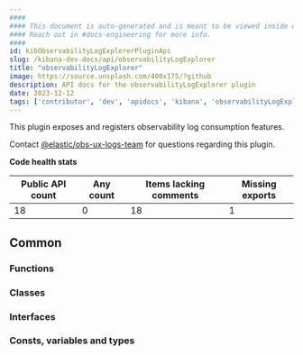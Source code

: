 ```yaml
---
####
#### This document is auto-generated and is meant to be viewed inside our experimental, new docs system.
#### Reach out in #docs-engineering for more info.
####
id: kibObservabilityLogExplorerPluginApi
slug: /kibana-dev-docs/api/observabilityLogExplorer
title: "observabilityLogExplorer"
image: https://source.unsplash.com/400x175/?github
description: API docs for the observabilityLogExplorer plugin
date: 2023-12-12
tags: ['contributor', 'dev', 'apidocs', 'kibana', 'observabilityLogExplorer']
---
```


This plugin exposes and registers observability log consumption features.

Contact [@elastic/obs-ux-logs-team](https://github.com/orgs/elastic/teams/obs-ux-logs-team) for questions regarding this plugin.

**Code health stats**

| Public API count  | Any count | Items lacking comments | Missing exports |
|-------------------|-----------|------------------------|-----------------|
| 18 | 0 | 18 | 1 |

## Common

### Functions
<DocDefinitionList data={observabilityLogExplorerObj.common.functions}/>

### Classes
<DocDefinitionList data={observabilityLogExplorerObj.common.classes}/>

### Interfaces
<DocDefinitionList data={observabilityLogExplorerObj.common.interfaces}/>

### Consts, variables and types
<DocDefinitionList data={observabilityLogExplorerObj.common.misc}/>

